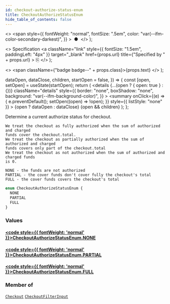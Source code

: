 ```yaml
---
id: checkout-authorize-status-enum
title: CheckoutAuthorizeStatusEnum
hide_table_of_contents: false
---
```


  <>
    <span
      style={{
        fontWeight: "normal",
        fontSize: ".5em",
        color: "var(--ifm-color-secondary-darkest)",
      }}
    >
      &nbsp;●&nbsp;
    </span>
  </>
);

  <>
    Specification
    <a
      className="link"
      style={{ fontSize: "1.5em", paddingLeft: "4px" }}
      target="\_blank"
      href={props.url}
      title={"Specified by " + props.url}
    >
      ⎘
    </a>
  </>
);

  <>
    <span className={"badge badge--" + props.class}>{props.text}</span>
  </>
);


  dataOpen,
  dataClose,
  children,
  startOpen = false,
}) => {
  const [open, setOpen] = useState(startOpen);
  return (
    <details
      {...(open ? { open: true } : {})}
      className="details"
      style={{
        border: "none",
        boxShadow: "none",
        background: "var(--ifm-background-color)",
      }}
    >
      <summary
        onClick={(e) => {
          e.preventDefault();
          setOpen((open) => !open);
        }}
        style={{ listStyle: "none" }}
      >
        {open ? dataOpen : dataClose}
      </summary>
      {open && children}
    </details>
  );
};

Determine a current authorize status for checkout.

    We treat the checkout as fully authorized when the sum of authorized and charged
    funds cover the checkout.total.
    We treat the checkout as partially authorized when the sum of authorized and charged
    funds covers only part of the checkout.total
    We treat the checkout as not authorized when the sum of authorized and charged funds
    is 0.

    NONE - the funds are not authorized
    PARTIAL - the cover funds don't cover fully the checkout's total
    FULL - the cover funds covers the checkout's total

```graphql
enum CheckoutAuthorizeStatusEnum {
  NONE
  PARTIAL
  FULL
}
```

### Values

#### [<code style={{ fontWeight: 'normal' }}>CheckoutAuthorizeStatusEnum.<b>NONE</b></code>](#)

>

#### [<code style={{ fontWeight: 'normal' }}>CheckoutAuthorizeStatusEnum.<b>PARTIAL</b></code>](#)

>

#### [<code style={{ fontWeight: 'normal' }}>CheckoutAuthorizeStatusEnum.<b>FULL</b></code>](#)

>

### Member of

[`Checkout`](../../../api-reference/checkout/objects/checkout) <Badge class="secondary" text="object"/><Bullet />[`CheckoutFilterInput`](../../../api-reference/checkout/inputs/checkout-filter-input) <Badge class="secondary" text="input"/>
